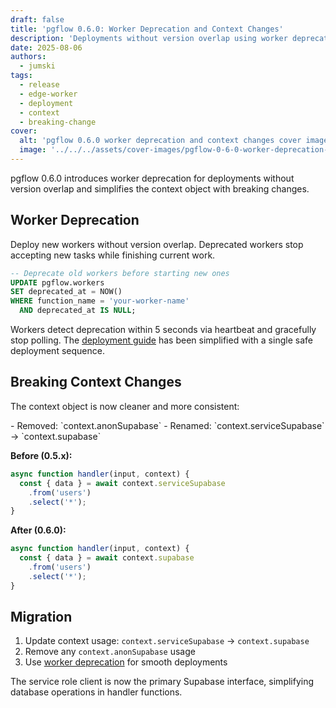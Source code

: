 ```yaml
---
draft: false
title: 'pgflow 0.6.0: Worker Deprecation and Context Changes'
description: 'Deployments without version overlap using worker deprecation, plus breaking changes to the context object for cleaner handler functions.'
date: 2025-08-06
authors:
  - jumski
tags:
  - release
  - edge-worker
  - deployment
  - context
  - breaking-change
cover:
  alt: 'pgflow 0.6.0 worker deprecation and context changes cover image'
  image: '../../../assets/cover-images/pgflow-0-6-0-worker-deprecation-and-context-changes.png'
---
```



pgflow 0.6.0 introduces worker deprecation for deployments without version overlap and simplifies the context object with breaking changes.

## Worker Deprecation

Deploy new workers without version overlap. Deprecated workers stop accepting new tasks while finishing current work.

```sql
-- Deprecate old workers before starting new ones
UPDATE pgflow.workers
SET deprecated_at = NOW()
WHERE function_name = 'your-worker-name'
  AND deprecated_at IS NULL;
```

Workers detect deprecation within 5 seconds via heartbeat and gracefully stop polling. The [deployment guide](/deploy/supabase/update-deployed-flows/) has been simplified with a single safe deployment sequence.

## Breaking Context Changes

The context object is now cleaner and more consistent:

<Aside type="caution" title="Breaking Changes">
- Removed: `context.anonSupabase`
- Renamed: `context.serviceSupabase` → `context.supabase`
</Aside>

**Before (0.5.x):**
```typescript
async function handler(input, context) {
  const { data } = await context.serviceSupabase
    .from('users')
    .select('*');
}
```

**After (0.6.0):**
```typescript
async function handler(input, context) {
  const { data } = await context.supabase
    .from('users')
    .select('*');
}
```

## Migration

1. Update context usage: `context.serviceSupabase` → `context.supabase`
2. Remove any `context.anonSupabase` usage
3. Use [worker deprecation](/deploy/supabase/update-deployed-flows/) for smooth deployments

The service role client is now the primary Supabase interface, simplifying database operations in handler functions.
